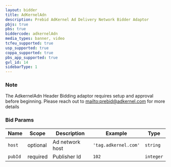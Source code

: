 ```yaml
---
layout: bidder
title: AdKernelAdn
description: Prebid AdKernel Ad Delivery Network Bidder Adaptor
pbjs: true
pbs: true
biddercode: adkernelAdn
media_types: banner, video
tcfeu_supported: true
usp_supported: true
coppa_supported: true
pbs_app_supported: true
gvl_id: 14
sidebarType: 1
---
```


### Note

The AdkernelAdn Header Bidding adaptor requires setup and approval before beginning. Please reach out to [mailto:prebid@adkernel.com](prebid@adkernel.com) for more details

### Bid Params


| Name    | Scope    | Description     | Example              | Type      |
|---------|----------|-----------------|----------------------|-----------|
| `host`  | optional | Ad network host | `'tag.adkernel.com'` | `string`  |
| `pubId` | required | Publisher Id    | `102`                | `integer` |
